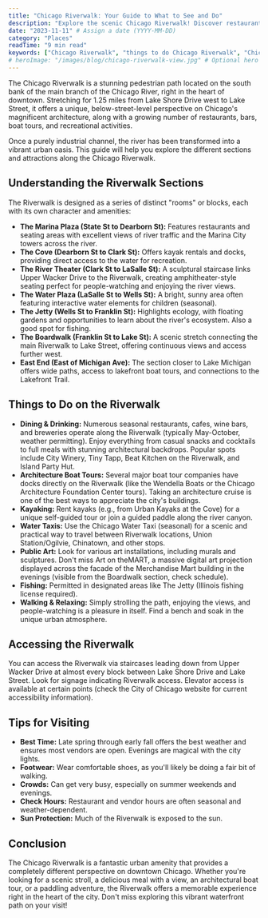 ```yaml
---
title: "Chicago Riverwalk: Your Guide to What to See and Do"
description: "Explore the scenic Chicago Riverwalk! Discover restaurants, bars, boat tours, kayaking, public art, and the unique sections of this downtown path."
date: "2023-11-11" # Assign a date (YYYY-MM-DD)
category: "Places"
readTime: "9 min read"
keywords: ["Chicago Riverwalk", "things to do Chicago Riverwalk", "Chicago Riverwalk restaurants", "Chicago boat tours", "kayaking Chicago River", "downtown Chicago attractions", "Chicago architecture"]
# heroImage: "/images/blog/chicago-riverwalk-view.jpg" # Optional hero image
---
```


The Chicago Riverwalk is a stunning pedestrian path located on the south bank of the main branch of the Chicago River, right in the heart of downtown. Stretching for 1.25 miles from Lake Shore Drive west to Lake Street, it offers a unique, below-street-level perspective on Chicago's magnificent architecture, along with a growing number of restaurants, bars, boat tours, and recreational activities.

Once a purely industrial channel, the river has been transformed into a vibrant urban oasis. This guide will help you explore the different sections and attractions along the Chicago Riverwalk.

## Understanding the Riverwalk Sections

The Riverwalk is designed as a series of distinct "rooms" or blocks, each with its own character and amenities:

*   **The Marina Plaza (State St to Dearborn St):** Features restaurants and seating areas with excellent views of river traffic and the Marina City towers across the river.
*   **The Cove (Dearborn St to Clark St):** Offers kayak rentals and docks, providing direct access to the water for recreation.
*   **The River Theater (Clark St to LaSalle St):** A sculptural staircase links Upper Wacker Drive to the Riverwalk, creating amphitheater-style seating perfect for people-watching and enjoying the river views.
*   **The Water Plaza (LaSalle St to Wells St):** A bright, sunny area often featuring interactive water elements for children (seasonal).
*   **The Jetty (Wells St to Franklin St):** Highlights ecology, with floating gardens and opportunities to learn about the river's ecosystem. Also a good spot for fishing.
*   **The Boardwalk (Franklin St to Lake St):** A scenic stretch connecting the main Riverwalk to Lake Street, offering continuous views and access further west.
*   **East End (East of Michigan Ave):** The section closer to Lake Michigan offers wide paths, access to lakefront boat tours, and connections to the Lakefront Trail.

## Things to Do on the Riverwalk

*   **Dining & Drinking:** Numerous seasonal restaurants, cafes, wine bars, and breweries operate along the Riverwalk (typically May-October, weather permitting). Enjoy everything from casual snacks and cocktails to full meals with stunning architectural backdrops. Popular spots include City Winery, Tiny Tapp, Beat Kitchen on the Riverwalk, and Island Party Hut.
*   **Architecture Boat Tours:** Several major boat tour companies have docks directly on the Riverwalk (like the Wendella Boats or the Chicago Architecture Foundation Center tours). Taking an architecture cruise is one of the best ways to appreciate the city's buildings.
*   **Kayaking:** Rent kayaks (e.g., from Urban Kayaks at the Cove) for a unique self-guided tour or join a guided paddle along the river canyon.
*   **Water Taxis:** Use the Chicago Water Taxi (seasonal) for a scenic and practical way to travel between Riverwalk locations, Union Station/Ogilvie, Chinatown, and other stops.
*   **Public Art:** Look for various art installations, including murals and sculptures. Don't miss Art on theMART, a massive digital art projection displayed across the facade of the Merchandise Mart building in the evenings (visible from the Boardwalk section, check schedule).
*   **Fishing:** Permitted in designated areas like The Jetty (Illinois fishing license required).
*   **Walking & Relaxing:** Simply strolling the path, enjoying the views, and people-watching is a pleasure in itself. Find a bench and soak in the unique urban atmosphere.

## Accessing the Riverwalk

You can access the Riverwalk via staircases leading down from Upper Wacker Drive at almost every block between Lake Shore Drive and Lake Street. Look for signage indicating Riverwalk access. Elevator access is available at certain points (check the City of Chicago website for current accessibility information).

## Tips for Visiting

*   **Best Time:** Late spring through early fall offers the best weather and ensures most vendors are open. Evenings are magical with the city lights.
*   **Footwear:** Wear comfortable shoes, as you'll likely be doing a fair bit of walking.
*   **Crowds:** Can get very busy, especially on summer weekends and evenings.
*   **Check Hours:** Restaurant and vendor hours are often seasonal and weather-dependent.
*   **Sun Protection:** Much of the Riverwalk is exposed to the sun.

## Conclusion

The Chicago Riverwalk is a fantastic urban amenity that provides a completely different perspective on downtown Chicago. Whether you're looking for a scenic stroll, a delicious meal with a view, an architectural boat tour, or a paddling adventure, the Riverwalk offers a memorable experience right in the heart of the city. Don't miss exploring this vibrant waterfront path on your visit! 
